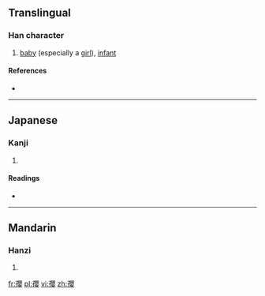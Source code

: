==Translingual==

===Han character===
{{Han char|rn=39|rad=子|as=17|sn=20|four=|canj=弓木月金女 (NDBCV)|ids=⿰[[子]][[嬰]]}}

# [[baby]] (especially a [[girl]]), [[infant]]

====References====
* {{Han ref|kx=0281.070|dkj=07048|dj=0551.070|hdz=21020.100|uh=5B7E|ud=23422}}

----

==Japanese==

===Kanji===
{{ja-kanji|grade=|rs=子17}}

# {{defn|lang=ja|sort=子17}}

====Readings====
* {{ja-readings|on=[[えい]] (ei)|kun=[[みどりご]] (midorigo)}}

----

==Mandarin==

===Hanzi===
{{cmn-hanzi|pin=[[yīng]] ([[ying1]])|wg=ying<sup>1</sup>}}

# {{defn|lang=cmn|sort=子17}}

[[fr:孾]]
[[pl:孾]]
[[vi:孾]]
[[zh:孾]]